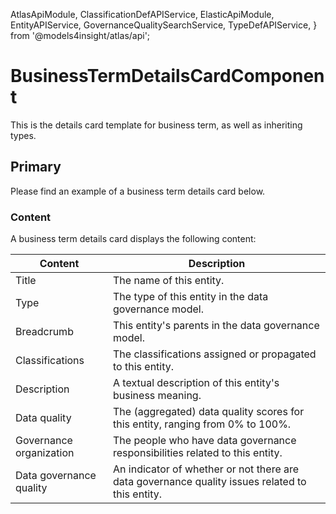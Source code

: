   AtlasApiModule,
  ClassificationDefAPIService,
  ElasticApiModule,
  EntityAPIService,
  GovernanceQualitySearchService,
  TypeDefAPIService,
} from '@models4insight/atlas/api';

<Meta of={AttributeDetailsCardComponentStories} />

# BusinessTermDetailsCardComponent

This is the details card template for business term, as well as inheriting types.

## Primary

Please find an example of a business term details card below.

<Canvas>
  <Story of={AttributeDetailsCardComponentStories.Primary} />
</Canvas>

### Content

A business term details card displays the following content:

| Content                 | Description                                                                                     |
|-------------------------|-------------------------------------------------------------------------------------------------|
| Title                   | The name of this entity.                                                                        |
| Type                    | The type of this entity in the data governance model.                                           |
| Breadcrumb              | This entity's parents in the data governance model.                                             |
| Classifications         | The classifications assigned or propagated to this entity.                                      |
| Description             | A textual description of this entity's business meaning.                                        |
| Data quality            | The (aggregated) data quality scores for this entity, ranging from 0% to 100%.                  |
| Governance organization | The people who have data governance responsibilities related to this entity.                    |
| Data governance quality | An indicator of whether or not there are data governance quality issues related to this entity. |
